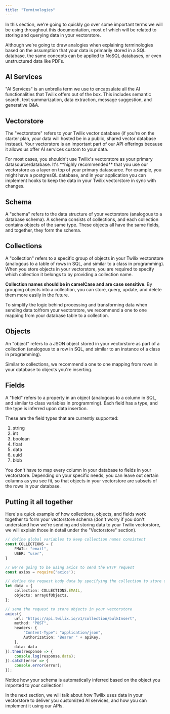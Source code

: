 ```yaml
---
title: "Terminologies"
---
```

In this section, we're going to quickly go over some important terms we will be using throughout this documentation, most of which will be related to storing and querying data in your vectorstore. 

<Note>
Although we're going to draw analogies when explaining terminologies based on the assumption that your data is primarily stored in a SQL database, the same concepts can be applied to NoSQL databases, or even unstructured data like PDFs.
</Note>

## AI Services
"AI Services" is an unbrella term we use to encapsulate all the AI functionalities that Twilix offers out of the box. This includes semantic search, text summarization, data extraction, message suggestion, and generative Q&A.

## Vectorstore
The "vectorstore" refers to your Twilix vector database (if you're on the starter plan, your data will hosted be in a public, shared vector database instead). Your vectorstore is an important part of our API offerings because it allows us offer AI services custom to your data.

<Note>
  For most cases, you shouldn't use Twilix's vectorstore as your primary datasource/database. It's **highly recommended** that you use our vectorstore as a layer on top of your primary datasource. For example, you might have a postgresQL database, and in your application you can implement hooks to keep the data in your Twilix vectorstore in sync with changes. 
</Note>

## Schema
A "schema" refers to the data structure of your vectorstore (analogous to a database schema). A schema consists of collections, and each collection contains objects of the same type. These objects all have the same fields, and together, they form the schema. 


## Collections
A "collection" refers to a specific group of objects in your Twilix vectorstore (analogous to a table of rows in SQL, and similar to a class in programming). When you store objects in your vectorstore, you are required to specify which collection it belongs to by providing a collection name. 

**Collection names should be in camelCase and are case sensitive**. By grouping objects into a collection, you can store, query, update, and delete them more easily in the future.

<Tip>
 To simplify the logic behind processing and transforming data when sending data to/from your vectorstore, we recommend a one to one mapping from your database table to a collection.
</Tip>

## Objects
An "object" refers to a JSON object stored in your vectorstore as part of a collection (analogous to a row in SQL, and similar to an instance of a class in programming). 

<Tip>
Similar to collections, we recommend a one to one mapping from rows in your database to objects you're inserting.
</Tip>

## Fields
A "field" refers to a property in an object (analogous to a column in SQL, and similar to class variables in programming). Each field has a type, and the type is inferred upon data insertion. 

These are the field types that are currently supported:
1. string
2. int
3. boolean
4. float
5. data
6. uuid
7. blob

<Tip>
You don't have to map every column in your database to fields in your vectorstore. Depending on your specific needs, you can leave out certain columns as you see fit, so that objects in your vectorstore are subsets of the rows in your database.
</Tip>

## Putting it all together
Here's a quick example of how collections, objects, and fields work together to form your vectorstore schema (don't worry if you don't understand how we're sending and storing data to your Twilix vectorstore, we will explain those in detail under the "Vectorstore" section).

```typescript example.ts
// define global variables to keep collection names consistent
const COLLECTIONS = {
    EMAIL: "email",
    USER: "user",
}

// we're going to be using axios to send the HTTP request
const axios = require('axios');

// define the request body data by specifying the collection to store objects in
let data = {
    collection: COLLECTIONS.EMAIL,
    objects: arrayOfObjects,
};

// send the request to store objects in your vectorstore
axios({
    url: "https://api.twilix.io/v1/collection/bulkInsert",
    method: "POST",
    headers: {
        "Content-Type": "application/json",
        Authorization: "Bearer " + apiKey,
    },
    data: data
}).then(response => {
    console.log(response.data);
}).catch(error => {
    console.error(error);
});

```

Notice how your schema is automatically inferred based on the object you imported to your collection! 

In the next section, we will talk about how Twilix uses data in your vectorstore to deliver you customized AI services, and how you can implement it using our APIs.